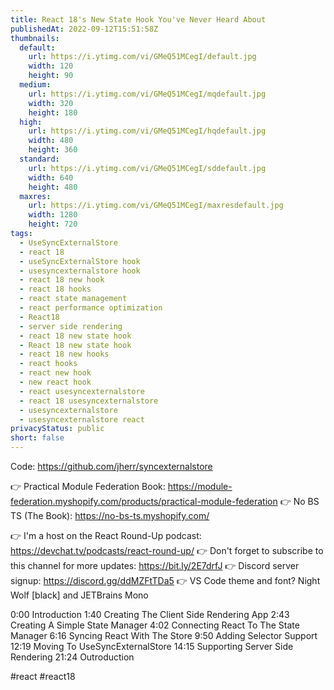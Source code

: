 ```yaml
---
title: React 18's New State Hook You've Never Heard About
publishedAt: 2022-09-12T15:51:58Z
thumbnails:
  default:
    url: https://i.ytimg.com/vi/GMeQ51MCegI/default.jpg
    width: 120
    height: 90
  medium:
    url: https://i.ytimg.com/vi/GMeQ51MCegI/mqdefault.jpg
    width: 320
    height: 180
  high:
    url: https://i.ytimg.com/vi/GMeQ51MCegI/hqdefault.jpg
    width: 480
    height: 360
  standard:
    url: https://i.ytimg.com/vi/GMeQ51MCegI/sddefault.jpg
    width: 640
    height: 480
  maxres:
    url: https://i.ytimg.com/vi/GMeQ51MCegI/maxresdefault.jpg
    width: 1280
    height: 720
tags:
  - UseSyncExternalStore
  - react 18
  - useSyncExternalStore hook
  - usesyncexternalstore hook
  - react 18 new hook
  - react 18 hooks
  - react state management
  - react performance optimization
  - React18
  - server side rendering
  - react 18 new state hook
  - React 18 new state hook
  - react 18 new hooks
  - react hooks
  - react new hook
  - new react hook
  - react usesyncexternalstore
  - react 18 usesyncexternalstore
  - usesyncexternalstore
  - usesyncexternalstore react
privacyStatus: public
short: false
---
```

  
  Code: https://github.com/jherr/syncexternalstore

👉 Practical Module Federation Book:  https://module-federation.myshopify.com/products/practical-module-federation
👉 No BS TS (The Book): https://no-bs-ts.myshopify.com/

👉 I'm a host on the React Round-Up podcast: https://devchat.tv/podcasts/react-round-up/
👉 Don't forget to subscribe to this channel for more updates: https://bit.ly/2E7drfJ
👉 Discord server signup: https://discord.gg/ddMZFtTDa5
👉 VS Code theme and font? Night Wolf [black] and JETBrains Mono

0:00 Introduction
1:40 Creating The Client Side Rendering App
2:43 Creating A Simple State Manager
4:02 Connecting React To The State Manager
6:16 Syncing React With The Store
9:50 Adding Selector Support
12:19 Moving To UseSyncExternalStore
14:15 Supporting Server Side Rendering
21:24 Outroduction

#react #react18
  